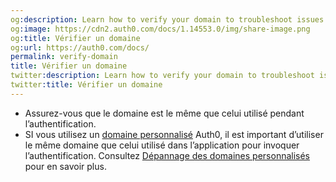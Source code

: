 ```yaml
---
og:description: Learn how to verify your domain to troubleshoot issues
og:image: https://cdn2.auth0.com/docs/1.14553.0/img/share-image.png
og:title: Vérifier un domaine
og:url: https://auth0.com/docs/
permalink: verify-domain
title: Vérifier un domaine
twitter:description: Learn how to verify your domain to troubleshoot issues
twitter:title: Vérifier un domaine
---
```


* Assurez-vous que le domaine est le même que celui utilisé pendant l’authentification.
* SI vous utilisez un [domaine personnalisé](/custom-domains) Auth0, il est important d’utiliser le même domaine que celui utilisé dans l’application pour invoquer l’authentification. Consultez [Dépannage des domaines personnalisés](/troubleshoot/troubleshoot-integration-and-extensibility/troubleshoot-custom-domains) pour en savoir plus.